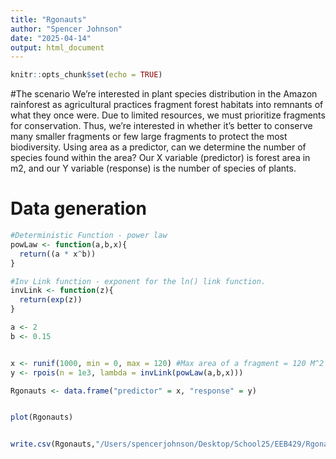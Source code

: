 ```yaml
---
title: "Rgonauts"
author: "Spencer Johnson"
date: "2025-04-14"
output: html_document
---
```

```r
knitr::opts_chunk$set(echo = TRUE)
```

#The scenario
We’re interested in plant species distribution in the Amazon rainforest as agricultural practices fragment forest habitats into remnants of what they once were. Due to limited resources, we must prioritize fragments for conservation. Thus, we’re interested in whether it’s better to conserve many smaller fragments or few large fragments to protect the most biodiversity. Using area as a predictor, can we determine the number of species found within the area?  Our X variable (predictor) is forest area in m2, and our Y variable (response) is the number of species of plants. 


# Data generation

```r
#Deterministic Function - power law
powLaw <- function(a,b,x){
  return((a * x^b))
}

#Inv Link function - exponent for the ln() link function.
invLink <- function(z){
  return(exp(z))
}
```

```r
a <- 2 
b <- 0.15


x <- runif(1000, min = 0, max = 120) #Max area of a fragment = 120 M^2
y <- rpois(n = 1e3, lambda = invLink(powLaw(a,b,x)))

Rgonauts <- data.frame("predictor" = x, "response" = y)


plot(Rgonauts)


write.csv(Rgonauts,"/Users/spencerjohnson/Desktop/School25/EEB429/Rgonauts.csv", row.names = FALSE)
```



